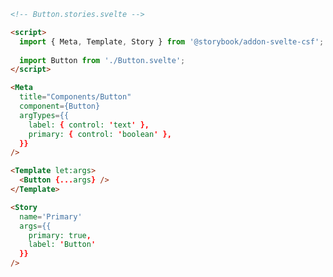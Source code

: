 ```html
<!-- Button.stories.svelte -->

<script>
  import { Meta, Template, Story } from '@storybook/addon-svelte-csf';
  
  import Button from './Button.svelte';
</script>

<Meta
  title="Components/Button"
  component={Button}
  argTypes={{
    label: { control: 'text' },
    primary: { control: 'boolean' },
  }}
/>

<Template let:args>
  <Button {...args} />
</Template>

<Story
  name='Primary'
  args={{
    primary: true,
    label: 'Button'
  }}
/>
```